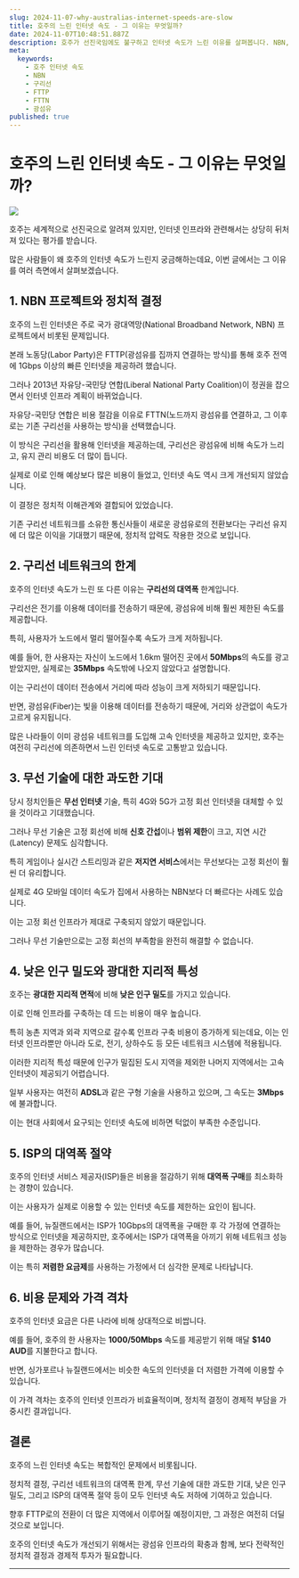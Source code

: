 ```yaml
---
slug: 2024-11-07-why-australias-internet-speeds-are-slow
title: 호주의 느린 인터넷 속도 - 그 이유는 무엇일까?
date: 2024-11-07T10:48:51.887Z
description: 호주가 선진국임에도 불구하고 인터넷 속도가 느린 이유를 살펴봅니다. NBN, 구리선, 광섬유 등 인프라 문제와 정책적 요인을 중심으로 분석합니다.
meta:
  keywords:
    - 호주 인터넷 속도
    - NBN
    - 구리선
    - FTTP
    - FTTN
    - 광섬유
published: true
---
```


# 호주의 느린 인터넷 속도 - 그 이유는 무엇일까?

![](https://blogger.googleusercontent.com/img/a/AVvXsEgAntZ2o4eu5RzTK_DA_4lcfy0f_DtRk8XHp4puEw0W3vzmPtsVtA1NWPaPPJxgflFfeo7bM2OmbYAayE1rXoa3zkHw_gBa0YJwDxp4Fgd4wDE75RMHgcjToV3j_ra-ZDDF4UA_MjKjJycoU1IcVgMh2MUClJKHfnxcq_7ClnxDpAKoEue9WGHtAUPnEaE)

호주는 세계적으로 선진국으로 알려져 있지만, 인터넷 인프라와 관련해서는 상당히 뒤처져 있다는 평가를 받습니다.

많은 사람들이 왜 호주의 인터넷 속도가 느린지 궁금해하는데요, 이번 글에서는 그 이유를 여러 측면에서 살펴보겠습니다.

## 1. **NBN 프로젝트와 정치적 결정**

호주의 느린 인터넷은 주로 국가 광대역망(National Broadband Network, NBN) 프로젝트에서 비롯된 문제입니다.

본래 노동당(Labor Party)은 FTTP(광섬유를 집까지 연결하는 방식)를 통해 호주 전역에 1Gbps 이상의 빠른 인터넷을 제공하려 했습니다.

그러나 2013년 자유당-국민당 연합(Liberal National Party Coalition)이 정권을 잡으면서 인터넷 인프라 계획이 바뀌었습니다.

자유당-국민당 연합은 비용 절감을 이유로 FTTN(노드까지 광섬유를 연결하고, 그 이후로는 기존 구리선을 사용하는 방식)을 선택했습니다.

이 방식은 구리선을 활용해 인터넷을 제공하는데, 구리선은 광섬유에 비해 속도가 느리고, 유지 관리 비용도 더 많이 듭니다.

실제로 이로 인해 예상보다 많은 비용이 들었고, 인터넷 속도 역시 크게 개선되지 않았습니다.

이 결정은 정치적 이해관계와 결합되어 있었습니다.

기존 구리선 네트워크를 소유한 통신사들이 새로운 광섬유로의 전환보다는 구리선 유지에 더 많은 이익을 기대했기 때문에, 정치적 압력도 작용한 것으로 보입니다.

## 2. **구리선 네트워크의 한계**

호주의 인터넷 속도가 느린 또 다른 이유는 **구리선의 대역폭** 한계입니다.

구리선은 전기를 이용해 데이터를 전송하기 때문에, 광섬유에 비해 훨씬 제한된 속도를 제공합니다.

특히, 사용자가 노드에서 멀리 떨어질수록 속도가 크게 저하됩니다.

예를 들어, 한 사용자는 자신이 노드에서 1.6km 떨어진 곳에서 **50Mbps**의 속도를 광고받았지만, 실제로는 **35Mbps** 속도밖에 나오지 않았다고 설명합니다.

이는 구리선이 데이터 전송에서 거리에 따라 성능이 크게 저하되기 때문입니다.

반면, 광섬유(Fiber)는 빛을 이용해 데이터를 전송하기 때문에, 거리와 상관없이 속도가 고르게 유지됩니다.

많은 나라들이 이미 광섬유 네트워크를 도입해 고속 인터넷을 제공하고 있지만, 호주는 여전히 구리선에 의존하면서 느린 인터넷 속도로 고통받고 있습니다.

## 3. **무선 기술에 대한 과도한 기대**

당시 정치인들은 **무선 인터넷** 기술, 특히 4G와 5G가 고정 회선 인터넷을 대체할 수 있을 것이라고 기대했습니다.

그러나 무선 기술은 고정 회선에 비해 **신호 간섭**이나 **범위 제한**이 크고, 지연 시간(Latency) 문제도 심각합니다.

특히 게임이나 실시간 스트리밍과 같은 **저지연 서비스**에서는 무선보다는 고정 회선이 훨씬 더 유리합니다.

실제로 4G 모바일 데이터 속도가 집에서 사용하는 NBN보다 더 빠르다는 사례도 있습니다.

이는 고정 회선 인프라가 제대로 구축되지 않았기 때문입니다.

그러나 무선 기술만으로는 고정 회선의 부족함을 완전히 해결할 수 없습니다.

## 4. **낮은 인구 밀도와 광대한 지리적 특성**

호주는 **광대한 지리적 면적**에 비해 **낮은 인구 밀도**를 가지고 있습니다.

이로 인해 인프라를 구축하는 데 드는 비용이 매우 높습니다.

특히 농촌 지역과 외곽 지역으로 갈수록 인프라 구축 비용이 증가하게 되는데요, 이는 인터넷 인프라뿐만 아니라 도로, 전기, 상하수도 등 모든 네트워크 시스템에 적용됩니다.

이러한 지리적 특성 때문에 인구가 밀집된 도시 지역을 제외한 나머지 지역에서는 고속 인터넷이 제공되기 어렵습니다.

일부 사용자는 여전히 **ADSL**과 같은 구형 기술을 사용하고 있으며, 그 속도는 **3Mbps**에 불과합니다.

이는 현대 사회에서 요구되는 인터넷 속도에 비하면 턱없이 부족한 수준입니다.

## 5. **ISP의 대역폭 절약**

호주의 인터넷 서비스 제공자(ISP)들은 비용을 절감하기 위해 **대역폭 구매**를 최소화하는 경향이 있습니다.

이는 사용자가 실제로 이용할 수 있는 인터넷 속도를 제한하는 요인이 됩니다.

예를 들어, 뉴질랜드에서는 ISP가 10Gbps의 대역폭을 구매한 후 각 가정에 연결하는 방식으로 인터넷을 제공하지만, 호주에서는 ISP가 대역폭을 아끼기 위해 네트워크 성능을 제한하는 경우가 많습니다.

이는 특히 **저렴한 요금제**를 사용하는 가정에서 더 심각한 문제로 나타납니다.

## 6. **비용 문제와 가격 격차**

호주의 인터넷 요금은 다른 나라에 비해 상대적으로 비쌉니다.

예를 들어, 호주의 한 사용자는 **1000/50Mbps** 속도를 제공받기 위해 매달 **$140 AUD**를 지불한다고 합니다.

반면, 싱가포르나 뉴질랜드에서는 비슷한 속도의 인터넷을 더 저렴한 가격에 이용할 수 있습니다.

이 가격 격차는 호주의 인터넷 인프라가 비효율적이며, 정치적 결정이 경제적 부담을 가중시킨 결과입니다.

## 결론

호주의 느린 인터넷 속도는 복합적인 문제에서 비롯됩니다.

정치적 결정, 구리선 네트워크의 대역폭 한계, 무선 기술에 대한 과도한 기대, 낮은 인구 밀도, 그리고 ISP의 대역폭 절약 등이 모두 인터넷 속도 저하에 기여하고 있습니다.

향후 FTTP로의 전환이 더 많은 지역에서 이루어질 예정이지만, 그 과정은 여전히 더딜 것으로 보입니다.

호주의 인터넷 속도가 개선되기 위해서는 광섬유 인프라의 확충과 함께, 보다 전략적인 정치적 결정과 경제적 투자가 필요합니다.

---
